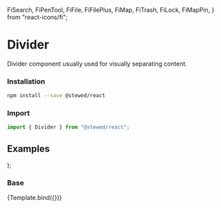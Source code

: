   FiSearch,
  FiPenTool,
  FiFile,
  FiFilePlus,
  FiMap,
  FiTrash,
  FiLock,
  FiMapPin,
} from "react-icons/fi";

<Meta title="Components/Divider" component={Divider} />

# Divider

Divider component usually used for visually separating content.

### Installation

```bash
npm install --save @stewed/react
```

### Import

```js
import { Divider } from "@stewed/react";
```

## Examples

  <Theme>
    <Divider {...args} />
  </Theme>
);

### Base

<Canvas>
  <Story
    name="Base"
    args={{
      skin: "secondary",
    }}>
    {Template.bind({})}
  </Story>
</Canvas>

<ArgsTable of={Divider} />
